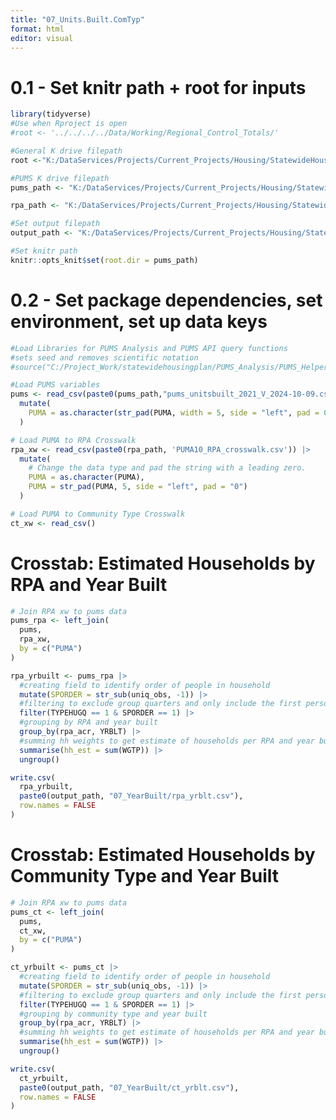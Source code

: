 ```yaml
---
title: "07_Units.Built.ComTyp"
format: html
editor: visual
---
```


# 0.1 - Set knitr path + root for inputs

```r
library(tidyverse)
#Use when Rproject is open
#root <- '../../../../Data/Working/Regional_Control_Totals/'

#General K drive filepath
root <-"K:/DataServices/Projects/Current_Projects/Housing/StatewideHousingPlan/04_Analysis/Data/Working/Regional_Control_Totals/"

#PUMS K drive filepath
pums_path <- "K:/DataServices/Projects/Current_Projects/Housing/StatewideHousingPlan/04_Analysis/Data/Working/PUMS/ipums_2021/"

rpa_path <- "K:/DataServices/Projects/Current_Projects/Housing/StatewideHousingPlan/04_Analysis/Data/Working/Regional_Control_Totals/Scenario_1/"

#Set output filepath
output_path <- "K:/DataServices/Projects/Current_Projects/Housing/StatewideHousingPlan/04_Analysis/Data/Working/PUMS/outputs/"

#Set knitr path
knitr::opts_knit$set(root.dir = pums_path)
```

# 0.2 - Set package dependencies, set environment, set up data keys

```r
#Load Libraries for PUMS Analysis and PUMS API query functions
#sets seed and removes scientific notation
#source("C:/Project_Work/statewidehousingplan/PUMS_Analysis/PUMS_Helper_Functions.R")

#Load PUMS variables
pums <- read_csv(paste0(pums_path,"pums_unitsbuilt_2021_V_2024-10-09.csv")) |> 
  mutate(
    PUMA = as.character(str_pad(PUMA, width = 5, side = "left", pad = 0))
  )

# Load PUMA to RPA Crosswalk
rpa_xw <- read_csv(paste0(rpa_path, 'PUMA10_RPA_crosswalk.csv')) |> 
  mutate(
    # Change the data type and pad the string with a leading zero.
    PUMA = as.character(PUMA),
    PUMA = str_pad(PUMA, 5, side = "left", pad = "0")
  )

# Load PUMA to Community Type Crosswalk
ct_xw <- read_csv()
```

# Crosstab: Estimated Households by RPA and Year Built
```r
# Join RPA xw to pums data
pums_rpa <- left_join(
  pums,
  rpa_xw,
  by = c("PUMA")
)

rpa_yrbuilt <- pums_rpa |> 
  #creating field to identify order of people in household
  mutate(SPORDER = str_sub(uniq_obs, -1)) |> 
  #filtering to exclude group quarters and only include the first person in each hh 
  filter(TYPEHUGQ == 1 & SPORDER == 1) |>  
  #grouping by RPA and year built
  group_by(rpa_acr, YRBLT) |> 
  #summing hh weights to get estimate of households per RPA and year built
  summarise(hh_est = sum(WGTP)) |> 
  ungroup()

write.csv(
  rpa_yrbuilt,
  paste0(output_path, "07_YearBuilt/rpa_yrblt.csv"),
  row.names = FALSE
)

```

# Crosstab: Estimated Households by Community Type and Year Built
```r
# Join RPA xw to pums data
pums_ct <- left_join(
  pums,
  ct_xw,
  by = c("PUMA")
)

ct_yrbuilt <- pums_ct |> 
  #creating field to identify order of people in household
  mutate(SPORDER = str_sub(uniq_obs, -1)) |> 
  #filtering to exclude group quarters and only include the first person in each hh 
  filter(TYPEHUGQ == 1 & SPORDER == 1) |>  
  #grouping by community type and year built
  group_by(rpa_acr, YRBLT) |> 
  #summing hh weights to get estimate of households per RPA and year built
  summarise(hh_est = sum(WGTP)) |> 
  ungroup()

write.csv(
  ct_yrbuilt,
  paste0(output_path, "07_YearBuilt/ct_yrblt.csv"),
  row.names = FALSE
)

```

